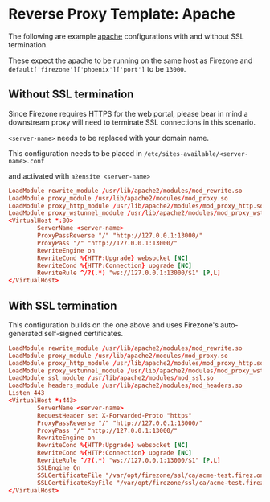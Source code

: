 # Reverse Proxy Template: Apache

The following are example [apache](https://httpd.apache.org/) configurations
with and without SSL termination.

These expect the apache to be running on the same host as Firezone and
`default['firezone']['phoenix']['port']` to be `13000`.

## Without SSL termination

Since Firezone requires HTTPS for the web portal, please bear in mind a
downstream proxy will need to terminate SSL connections in this scenario.

`<server-name>` needs to be replaced with your domain name.

This configuration needs to be placed in
`/etc/sites-available/<server-name>.conf`

and activated with `a2ensite <server-name>`

```conf
LoadModule rewrite_module /usr/lib/apache2/modules/mod_rewrite.so
LoadModule proxy_module /usr/lib/apache2/modules/mod_proxy.so
LoadModule proxy_http_module /usr/lib/apache2/modules/mod_proxy_http.so
LoadModule proxy_wstunnel_module /usr/lib/apache2/modules/mod_proxy_wstunnel.so
<VirtualHost *:80>
        ServerName <server-name>
        ProxyPassReverse "/" "http://127.0.0.1:13000/"
        ProxyPass "/" "http://127.0.0.1:13000/"
        RewriteEngine on
        RewriteCond %{HTTP:Upgrade} websocket [NC]
        RewriteCond %{HTTP:Connection} upgrade [NC]
        RewriteRule ^/?(.*) "ws://127.0.0.1:13000/$1" [P,L]
</VirtualHost>
```

## With SSL termination

This configuration builds on the one above and uses Firezone's auto-generated
self-signed certificates.

```conf
LoadModule rewrite_module /usr/lib/apache2/modules/mod_rewrite.so
LoadModule proxy_module /usr/lib/apache2/modules/mod_proxy.so
LoadModule proxy_http_module /usr/lib/apache2/modules/mod_proxy_http.so
LoadModule proxy_wstunnel_module /usr/lib/apache2/modules/mod_proxy_wstunnel.so
LoadModule ssl_module /usr/lib/apache2/modules/mod_ssl.so
LoadModule headers_module /usr/lib/apache2/modules/mod_headers.so
Listen 443
<VirtualHost *:443>
        ServerName <server-name>
        RequestHeader set X-Forwarded-Proto "https"
        ProxyPassReverse "/" "http://127.0.0.1:13000/"
        ProxyPass "/" "http://127.0.0.1:13000/"
        RewriteEngine on
        RewriteCond %{HTTP:Upgrade} websocket [NC]
        RewriteCond %{HTTP:Connection} upgrade [NC]
        RewriteRule ^/?(.*) "ws://127.0.0.1:13000/$1" [P,L]
        SSLEngine On
        SSLCertificateFile "/var/opt/firezone/ssl/ca/acme-test.firez.one.crt"
        SSLCertificateKeyFile "/var/opt/firezone/ssl/ca/acme-test.firez.one.key"
</VirtualHost>
```
